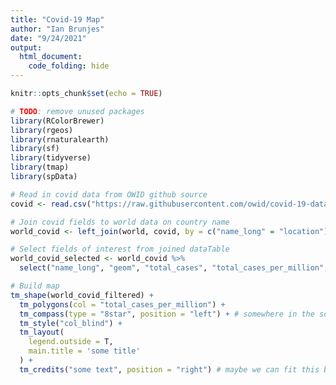 ```yaml
---
title: "Covid-19 Map"
author: "Ian Brunjes"
date: "9/24/2021"
output:
  html_document:
    code_folding: hide
---
```


```r
knitr::opts_chunk$set(echo = TRUE)

# TODO: remove unused packages
library(RColorBrewer)
library(rgeos)
library(rnaturalearth)
library(sf)
library(tidyverse)
library(tmap)
library(spData)
```

```r
# Read in covid data from OWID github source
covid <- read.csv("https://raw.githubusercontent.com/owid/covid-19-data/master/public/data/latest/owid-covid-latest.csv")

# Join covid fields to world data on country name
world_covid <- left_join(world, covid, by = c("name_long" = "location"))

# Select fields of interest from joined dataTable
world_covid_selected <- world_covid %>% 
  select("name_long", "geom", "total_cases", "total_cases_per_million", "total_deaths", "total_vaccinations", "people_fully_vaccinated")

# Build map
tm_shape(world_covid_filtered) +
  tm_polygons(col = "total_cases_per_million") +
  tm_compass(type = "8star", position = "left") + # somewhere in the southern Pacific
  tm_style("col_blind") +
  tm_layout(
    legend.outside = T,
    main.title = 'some title'
  ) +
  tm_credits("some text", position = "right") # maybe we can fit this bottom/right inside of Antarctica

```



